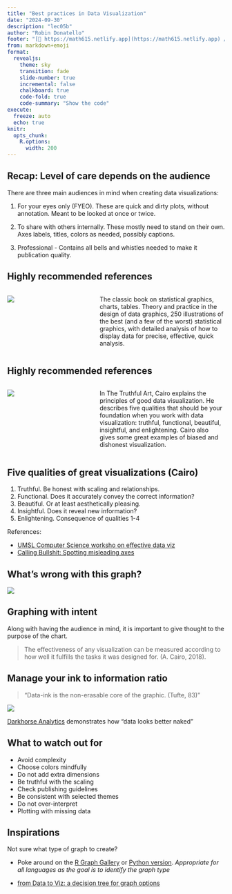 ```yaml
---
title: "Best practices in Data Visualization"
date: "2024-09-30"
description: "lec05b"
author: "Robin Donatello"
footer: "[🔗 https://math615.netlify.app](https://math615.netlify.app) / Best practices in Data Viz"
from: markdown+emoji
format: 
  revealjs:
    theme: sky
    transition: fade
    slide-number: true
    incremental: false 
    chalkboard: true
    code-fold: true
    code-summary: "Show the code"
execute:
  freeze: auto
  echo: true
knitr:
  opts_chunk: 
    R.options:
      width: 200
---
```


## Recap: Level of care depends on the audience {.smaller}

There are three main audiences in mind when creating data visualizations:

1.  For your eyes only (FYEO). These are quick and dirty plots, without annotation. Meant to be looked at once or twice.

2.  To share with others internally. These mostly need to stand on their own. Axes labels, titles, colors as needed, possibly captions.

3.  Professional - Contains all bells and whistles needed to make it publication quality.

## Highly recommended references

::: columns
::: {.column width="40%"}
![](images/tufte_book.gif)
:::

::: {.column width="60%"}
The classic book on statistical graphics, charts, tables. Theory and practice in the design of data graphics, 250 illustrations of the best (and a few of the worst) statistical graphics, with detailed analysis of how to display data for precise, effective, quick analysis.
:::
:::

## Highly recommended references

::: columns
::: {.column width="40%"}
![](images/truthful_art.jpg)
:::

::: {.column width="60%"}
In The Truthful Art, Cairo explains the principles of good data visualization. He describes five qualities that should be your foundation when you work with data visualization: truthful, functional, beautiful, insightful, and enlightening. Cairo also gives some great examples of biased and dishonest visualization.
:::
:::

## Five qualities of great visualizations (Cairo) {.smaller}

1.  Truthful. Be honest with scaling and relationships.
2.  Functional. Does it accurately convey the correct information?
3.  Beautiful. Or at least aesthetically pleasing.
4.  Insightful. Does it reveal new information?
5.  Enlightening. Consequence of qualities 1-4

References:

-   [UMSL Computer Science worksho on effective data viz](https://badriadhikari.github.io/data-viz-workshop-2021/five-qualities/)\
-   [Calling Bullshit: Spotting misleading axes](https://www.callingbullshit.org/tools.html)

## What's wrong with this graph?

[![](https://www.callingbullshit.org/tools/img/GTAI_average_hours.gif){fig-align="center"}](https://www.callingbullshit.org/tools/tools_misleading_axes.html)

## Graphing with intent

Along with having the audience in mind, it is important to give thought to the purpose of the chart.

> The effectiveness of any visualization can be measured according to how well it fulfills the tasks it was designed for. (A. Cairo, 2018).

## Manage your ink to information ratio

> "Data-ink is the non-erasable core of the graphic. (Tufte, 83)"

::: {layout-ncol="2"}
![](https://images.squarespace-cdn.com/content/v1/56713bf4dc5cb41142f28d1f/1450306653111-70K5IT30R69NWPDIE1ZJ/data-ink.gif?format=950w){fig-align="center"}

[Darkhorse Analytics](https://www.darkhorseanalytics.com/blog/data-looks-better-naked/) demonstrates how "data looks better naked"
:::

## What to watch out for

-   Avoid complexity
-   Choose colors mindfully
-   Do not add extra dimensions
-   Be truthful with the scaling
-   Check publishing guidelines
-   Be consistent with selected themes
-   Do not over-interpret
-   Plotting with missing data

## Inspirations

Not sure what type of graph to create?

-   Poke around on the [R Graph Gallery](https://r-graph-gallery.com/) or [Python version](https://www.python-graph-gallery.com/). *Appropriate for all languages as the goal is to identify the graph type*

-   [from Data to Viz: a decision tree for graph options](https://www.data-to-viz.com/)
